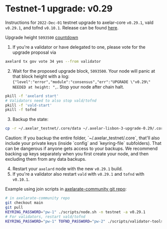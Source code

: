 # Testnet-1 upgrade: v0.29


Instructions for `2022-Dec-01` testnet upgrade to axelar-core `v0.29.1`, vald `v0.29.1`, and tofnd `v0.10.1`.
Release can be found [here](https://github.com/axelarnetwork/axelar-core/releases/tag/v0.29.1).

Upgrade height `5093500` [countdown](https://testnet.mintscan.io/axelar-testnet/blocks/5093500)

1. If you're a validator or have delegated to one, please vote for the upgrade proposal via

```bash
axelard tx gov vote 34 yes --from validator
```

2. Wait for the proposed upgrade block, `5093500`. Your node will panic at that block height with a log: `{"level":"error","module":"consensus","err":"UPGRADE \"v0.29\" NEEDED at height: ",`. Stop your node after chain halt.

```bash
pkill -f 'axelard start'
# Validators need to also stop vald/tofnd
pkill -f 'vald-start'
pkill -f tofnd
```

3. Backup the state:

```bash
cp -r ~/.axelar_testnet/.core/data ~/.axelar-lisbon-3-upgrade-0.29/.core/data
```

<Callout type="warning" emoji="⚠️">
  Caution: If you backup the entire folder, `~/.axelar_testnet/.core`, that'll also include your private keys (inside `config` and `keyring-file` subfolders). That can be dangerous if anyone gets access to your backups. We recommend backing up keys separately when you first create your node, and then excluding them from any data backups.
</Callout>

4. Restart your `axelard` node with the new `v0.29.1` build.
5. If you're a validator also restart `vald` with `v0.29.1` and `tofnd` with `v0.10.1`.

Example using join scripts in [axelarate-community git repo](https://github.com/axelarnetwork/axelarate-community):

```bash
# in axelarate-community repo
git checkout main
git pull
KEYRING_PASSWORD="pw-1" ./scripts/node.sh -n testnet -a v0.29.1
# For validators, restart vald/tofnd
KEYRING_PASSWORD="pw-1" TOFND_PASSWORD="pw-2" ./scripts/validator-tools-host.sh -n testnet -a v0.29.1 -q v0.10.1
```
